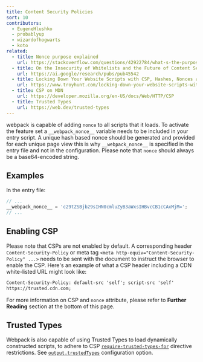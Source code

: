 ```yaml
---
title: Content Security Policies
sort: 10
contributors:
  - EugeneHlushko
  - probablyup
  - wizardofhogwarts
  - koto
related:
  - title: Nonce purpose explained
    url: https://stackoverflow.com/questions/42922784/what-s-the-purpose-of-the-html-nonce-attribute-for-script-and-style-elements
  - title: On the Insecurity of Whitelists and the Future of Content Security Policy
    url: https://ai.google/research/pubs/pub45542
  - title: Locking Down Your Website Scripts with CSP, Hashes, Nonces and Report URI
    url: https://www.troyhunt.com/locking-down-your-website-scripts-with-csp-hashes-nonces-and-report-uri/
  - title: CSP on MDN
    url: https://developer.mozilla.org/en-US/docs/Web/HTTP/CSP
  - title: Trusted Types
    url: https://web.dev/trusted-types
---
```


webpack is capable of adding `nonce` to all scripts that it loads. To activate the feature set a `__webpack_nonce__` variable needs to be included in your entry script. A unique hash based nonce should be generated and provided for each unique page view this is why `__webpack_nonce__` is specified in the entry file and not in the configuration. Please note that `nonce` should always be a base64-encoded string.

## Examples

In the entry file:

```js
// ...
__webpack_nonce__ = 'c29tZSBjb29sIHN0cmluZyB3aWxsIHBvcCB1cCAxMjM=';
// ...
```

## Enabling CSP

Please note that CSPs are not enabled by default. A corresponding header `Content-Security-Policy` or meta tag `<meta http-equiv="Content-Security-Policy" ...>` needs to be sent with the document to instruct the browser to enable the CSP. Here's an example of what a CSP header including a CDN white-listed URL might look like:

```html
Content-Security-Policy: default-src 'self'; script-src 'self'
https://trusted.cdn.com;
```

For more information on CSP and `nonce` attribute, please refer to **Further Reading** section at the bottom of this page.

## Trusted Types

Webpack is also capable of using Trusted Types to load dynamically constructed scripts, to adhere to CSP [`require-trusted-types-for`](https://developer.mozilla.org/en-US/docs/Web/HTTP/Headers/Content-Security-Policy/require-trusted-types-for) directive restrictions. See [`output.trustedTypes`](/configuration/output/#outputtrustedtypes) configuration option.
